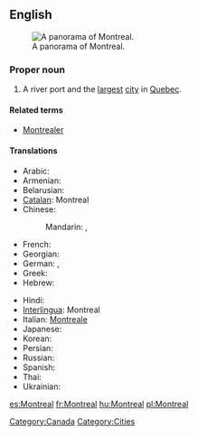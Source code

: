 {{also|Montréal}}
==English==
{{wikipedia}}
[[Image:Montreal Twilight Panorama 2006.jpg|thumb|right|A panorama of Montreal.]]

===Proper noun===
{{en-proper noun}}

# A river port and the [[largest]] [[city]] in [[Quebec]].

====Related terms====
* [[Montrealer]]

====Translations====
{{trans-top|a city in Quebec}}
* Arabic: {{t|ar|مونتريال|m|tr=muntriyaal}}
* Armenian: {{t|hy|Մոնրեալ|sc=Armn}}
* Belarusian: {{t|be|Манрэаль|m|tr=Manreál’|sc=Cyrl}}
* [[Catalan]]: Montreal
* Chinese:
*: Mandarin: {{t|zh|蒙特利爾|sc=Hani}},  {{t|zh|蒙特利尔|tr=Méngtèlì'ěr|sc=Hani}}
* French: {{t+|fr|Montréal|m}}
* Georgian: {{t|ka|მონრეალი|sc=Geor}}
* German: {{t|de|Montreal|n}},  {{t|de|Montréal|n}}
* Greek: {{t|el|Μόντρεαλ|tr=Móntreal|sc=Grek}}
* Hebrew: {{t|he|מונטריאול|sc=Hebr}}
{{trans-mid}}
* Hindi: {{t|hi|मॉन्ट्रियल|tr=monṭriyal|sc=Deva}}
* [[Interlingua]]: Montreal
* Italian: [[Montreale]] {{f}}
* Japanese: {{t|ja|モントリオー|tr=Montoriōru|sc=Jpan}}
* Korean: {{t|ko|몬트리올|tr=Monteuriol|sc=Kore}}
* Persian: {{t|fa|مونترال|sc=fa-Arab}}
* Russian: {{t|ru|Монреаль|m|tr=Monreál’|sc=Cyrl}}
* Spanish: {{t+|es|Montreal|m}}
* Thai: {{t|th|มอนทรีออล|sc=Thai}}
* Ukrainian: {{t|uk|Монреаль|m|tr=Monreál’|sc=Cyrl}}
{{trans-bottom}}

[[Category:Canada]]
[[Category:Cities]]

[[es:Montreal]]
[[fr:Montreal]]
[[hu:Montreal]]
[[pl:Montreal]]